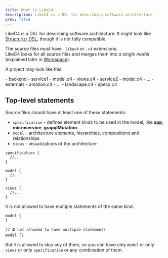 ```yaml
---
title: What is LikeC4
description: LikeC4 is a DSL for describing software architecture
prev: false
---
```



LikeC4 is a DSL for describing software architecture. It might look like [Structurizr DSL](https://github.com/structurizr/dsl), though it is not
fully compatible.

The source files must have `.likec4` or `.c4` extensions.  
LikeC4 looks for all source files and merges them into _a single model_ (explained later in [Workspace](./workspace)).

A project may look like this:

<FileTree>
- backend
  - service1
    - model.c4
    - views.c4
  - service2
    - model.c4
  - ...
- externals
  - amazon.c4
  - ...
- landscape.c4
- specs.c4
</FileTree>



## Top-level statements

Source files should have at least one of these statements:

- `specification` - defines element kinds to be used in the model, like **app**, **microservice**, **grapqlMutation**...
- `model` - architecture elements, hierarchies, compositions and relationships
- `views` - visualizations of the architecture

```likec4
specification {
  //...
}

model {
  //...  
}

views {
  //...
}
```

It is not allowed to have multiple statements of the same kind.  

```likec4
model {
}

// ⛔️ not allowed to have multiple statements
model {}
```

But it is allowed to skip any of them, so you can have only `model` or only `views` or only `specification` or any combination of them.
